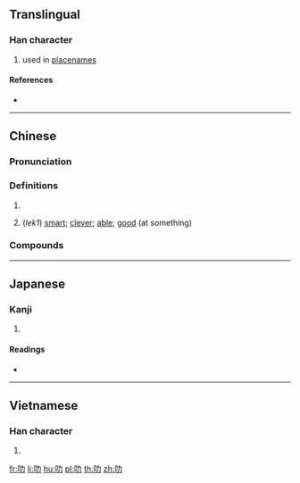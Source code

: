 {{character info/new}}
{{also|加|另}}
==Translingual==

===Han character===
{{Han char|rn=30|rad=口|as=02|sn=5|four=64027|canj=RKS,XRKS|ids=⿰口力}}

# used in [[placename]]s

====References====
* {{Han ref|kx=0174.091|dkj=03269|hdz=10575.010|uh=53FB|ud=21499|bh=A57B|bd=42363}}

----

==Chinese==
{{zh-forms}}

===Pronunciation===
{{zh-pron
|m=lè,lì
|c=lek1,lik1,lak6
|mn=la̍t/le̍k
|mc=
|oc=
|ma=
|cat=pn,a
}}
{{zh-attn-split}}

===Definitions===
{{zh-hanzi}}

# {{zh-short|石叻|[[Singapore]]}}
# {{lb|zh|Cantonese}} (''lek1'') [[smart]]; [[clever]]; [[able]]; [[good]] (at something)
#: {{zh-x|佢 好 叻{lek1}|he/she is '''cool''' (''characterized by great facility; highly skilled or clever'')|C}}

===Compounds===
{{zh-der|叻沙|叻埠}}

----

==Japanese==

===Kanji===
{{ja-kanji|grade=|rs=口02}}

# {{defn|lang=ja|sort=口02}}

====Readings====
* {{ja-readings|on=[[ろく]] (roku), [[りょく]] (ryoku)|kun=}}

----

==Vietnamese==

===Han character===
{{vi-hantu|sựt|rs=口02}}

# {{defn|lang=vi|sort=口02}}

[[fr:叻]]
[[li:叻]]
[[hu:叻]]
[[pl:叻]]
[[th:叻]]
[[zh:叻]]
